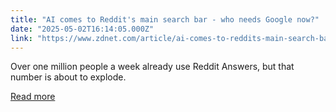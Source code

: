 ```yaml
---
title: "AI comes to Reddit's main search bar - who needs Google now?"
date: "2025-05-02T16:14:05.000Z"
link: "https://www.zdnet.com/article/ai-comes-to-reddits-main-search-bar-who-needs-google-now/"
---
```


Over one million people a week already use Reddit Answers, but that number is about to explode.

[Read more](https://www.zdnet.com/article/ai-comes-to-reddits-main-search-bar-who-needs-google-now/)
